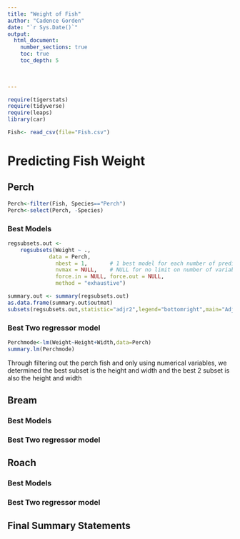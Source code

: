 ```yaml
---
title: "Weight of Fish"
author: "Cadence Gorden"
date: "`r Sys.Date()`"  
output: 
  html_document:
    number_sections: true
    toc: true
    toc_depth: 5

 
    
---
```



```r
require(tigerstats)
require(tidyverse)
require(leaps)
library(car)
```
```r
Fish<- read_csv(file="Fish.csv") 
```



# Predicting Fish Weight


## Perch
```r
Perch<-filter(Fish, Species=="Perch")
Perch<-select(Perch, -Species)
```


### Best Models
```r
regsubsets.out <-
    regsubsets(Weight ~ .,
             data = Perch,
               nbest = 1,       # 1 best model for each number of predictors
               nvmax = NULL,    # NULL for no limit on number of variables
               force.in = NULL, force.out = NULL,
               method = "exhaustive")

summary.out <- summary(regsubsets.out)
as.data.frame(summary.out$outmat)
subsets(regsubsets.out,statistic="adjr2",legend="bottomright",main="Adjusted R^2")
```

### Best Two regressor model
```r
Perchmode<-lm(Weight~Height+Width,data=Perch)
summary.lm(Perchmode)
```
Through filtering out the perch fish and only using numerical variables, we determined 
the best subset is the height and width and the best 2 subset is also the height and width

## Bream

### Best Models

### Best Two regressor model

## Roach

### Best Models

### Best Two regressor model

## Final Summary Statements
